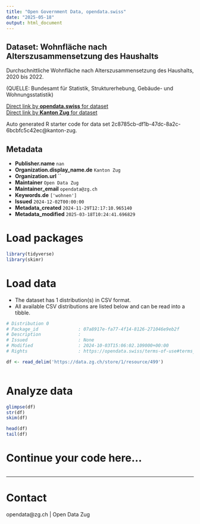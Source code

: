 ```yaml
---
title: "Open Government Data, opendata.swiss"
date: "2025-05-18"
output: html_document
---
```


## Dataset: Wohnfläche nach Alterszusammensetzung des Haushalts

Durchschnittliche Wohnfläche nach Alterszusammensetzung des Haushalts, 2020 bis 2022.						

(QUELLE: Bundesamt für Statistik, Strukturerhebung, Gebäude- und Wohnungsstatistik)

[Direct link by **opendata.swiss** for dataset](https://opendata.swiss/de/dataset/wohnflache-nach-alterszusammensetzung-des-haushalts)<br>
[Direct link by **Kanton Zug** for dataset](https://www.zg.ch/behoerden/gesundheitsdirektion/statistikfachstelle/themen/09bau-und-wohnungswesen/wohnungen-2)

Auto generated R starter code for data set 2c8785cb-df1b-47dc-8a2c-6bcbfc5c42ec@kanton-zug.

## Metadata

- **Publisher.name** `nan`
- **Organization.display_name.de** `Kanton Zug`
- **Organization.url** ``
- **Maintainer** `Open Data Zug`
- **Maintainer_email** `opendata@zg.ch`
- **Keywords.de** `['wohnen']`
- **Issued** `2024-12-02T00:00:00`
- **Metadata_created** `2024-11-29T12:17:10.965140`
- **Metadata_modified** `2025-03-18T10:24:41.696829`


# Load packages

```r

library(tidyverse)
library(skimr)

```

# Load data

-   The dataset has 1 distribution(s) in CSV format.
-   All available CSV distributions are listed below and can be read into a tibble.

```r

# Distribution 0
# Package_id               : 07a8917e-fa77-4f14-8126-271046e9eb2f
# Description              : 
# Issued                   : None
# Modified                 : 2024-10-03T15:06:02.109000+00:00
# Rights                   : https://opendata.swiss/terms-of-use#terms_open

df <- read_delim('https://data.zg.ch/store/1/resource/499')



```

# Analyze data

```r

glimpse(df)
str(df)
skim(df)

head(df)
tail(df)

```

# Continue your code here...

```r

```

------------------------------------------------------------------------

# Contact

opendata@zg.ch | Open Data Zug
